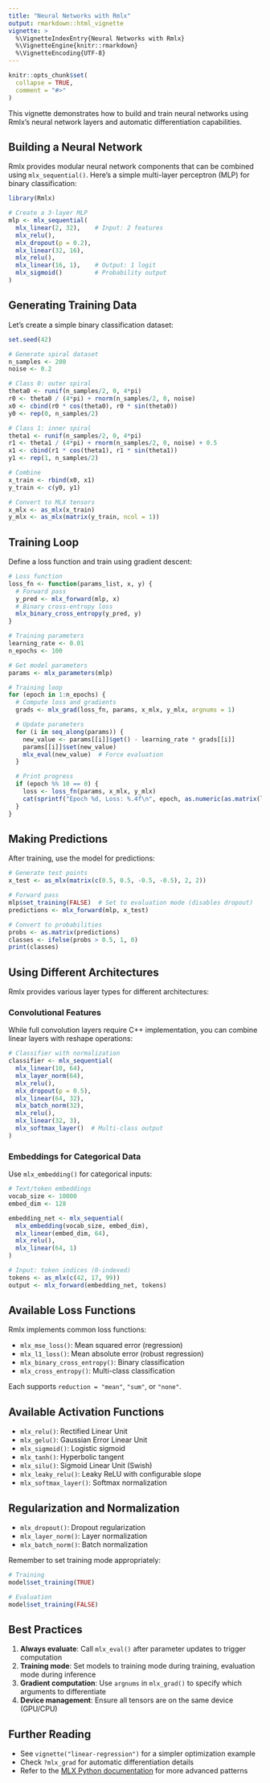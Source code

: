 ```yaml
---
title: "Neural Networks with Rmlx"
output: rmarkdown::html_vignette
vignette: >
  %\VignetteIndexEntry{Neural Networks with Rmlx}
  %\VignetteEngine{knitr::rmarkdown}
  %\VignetteEncoding{UTF-8}
---
```


```r
knitr::opts_chunk$set(
  collapse = TRUE,
  comment = "#>"
)
```

This vignette demonstrates how to build and train neural networks using Rmlx's neural network layers and automatic differentiation capabilities.

## Building a Neural Network

Rmlx provides modular neural network components that can be combined using `mlx_sequential()`. Here's a simple multi-layer perceptron (MLP) for binary classification:

```r
library(Rmlx)

# Create a 3-layer MLP
mlp <- mlx_sequential(
  mlx_linear(2, 32),    # Input: 2 features
  mlx_relu(),
  mlx_dropout(p = 0.2),
  mlx_linear(32, 16),
  mlx_relu(),
  mlx_linear(16, 1),    # Output: 1 logit
  mlx_sigmoid()         # Probability output
)
```

## Generating Training Data

Let's create a simple binary classification dataset:

```r
set.seed(42)

# Generate spiral dataset
n_samples <- 200
noise <- 0.2

# Class 0: outer spiral
theta0 <- runif(n_samples/2, 0, 4*pi)
r0 <- theta0 / (4*pi) + rnorm(n_samples/2, 0, noise)
x0 <- cbind(r0 * cos(theta0), r0 * sin(theta0))
y0 <- rep(0, n_samples/2)

# Class 1: inner spiral
theta1 <- runif(n_samples/2, 0, 4*pi)
r1 <- theta1 / (4*pi) + rnorm(n_samples/2, 0, noise) + 0.5
x1 <- cbind(r1 * cos(theta1), r1 * sin(theta1))
y1 <- rep(1, n_samples/2)

# Combine
x_train <- rbind(x0, x1)
y_train <- c(y0, y1)

# Convert to MLX tensors
x_mlx <- as_mlx(x_train)
y_mlx <- as_mlx(matrix(y_train, ncol = 1))
```

## Training Loop

Define a loss function and train using gradient descent:

```r
# Loss function
loss_fn <- function(params_list, x, y) {
  # Forward pass
  y_pred <- mlx_forward(mlp, x)
  # Binary cross-entropy loss
  mlx_binary_cross_entropy(y_pred, y)
}

# Training parameters
learning_rate <- 0.01
n_epochs <- 100

# Get model parameters
params <- mlx_parameters(mlp)

# Training loop
for (epoch in 1:n_epochs) {
  # Compute loss and gradients
  grads <- mlx_grad(loss_fn, params, x_mlx, y_mlx, argnums = 1)

  # Update parameters
  for (i in seq_along(params)) {
    new_value <- params[[i]]$get() - learning_rate * grads[[i]]
    params[[i]]$set(new_value)
    mlx_eval(new_value)  # Force evaluation
  }

  # Print progress
  if (epoch %% 10 == 0) {
    loss <- loss_fn(params, x_mlx, y_mlx)
    cat(sprintf("Epoch %d, Loss: %.4f\n", epoch, as.numeric(as.matrix(loss))))
  }
}
```

## Making Predictions

After training, use the model for predictions:

```r
# Generate test points
x_test <- as_mlx(matrix(c(0.5, 0.5, -0.5, -0.5), 2, 2))

# Forward pass
mlp$set_training(FALSE)  # Set to evaluation mode (disables dropout)
predictions <- mlx_forward(mlp, x_test)

# Convert to probabilities
probs <- as.matrix(predictions)
classes <- ifelse(probs > 0.5, 1, 0)
print(classes)
```

## Using Different Architectures

Rmlx provides various layer types for different architectures:

### Convolutional Features

While full convolution layers require C++ implementation, you can combine linear layers with reshape operations:

```r
# Classifier with normalization
classifier <- mlx_sequential(
  mlx_linear(10, 64),
  mlx_layer_norm(64),
  mlx_relu(),
  mlx_dropout(p = 0.5),
  mlx_linear(64, 32),
  mlx_batch_norm(32),
  mlx_relu(),
  mlx_linear(32, 3),
  mlx_softmax_layer()  # Multi-class output
)
```

### Embeddings for Categorical Data

Use `mlx_embedding()` for categorical inputs:

```r
# Text/token embeddings
vocab_size <- 10000
embed_dim <- 128

embedding_net <- mlx_sequential(
  mlx_embedding(vocab_size, embed_dim),
  mlx_linear(embed_dim, 64),
  mlx_relu(),
  mlx_linear(64, 1)
)

# Input: token indices (0-indexed)
tokens <- as_mlx(c(42, 17, 99))
output <- mlx_forward(embedding_net, tokens)
```

## Available Loss Functions

Rmlx implements common loss functions:

- `mlx_mse_loss()`: Mean squared error (regression)
- `mlx_l1_loss()`: Mean absolute error (robust regression)
- `mlx_binary_cross_entropy()`: Binary classification
- `mlx_cross_entropy()`: Multi-class classification

Each supports `reduction = "mean"`, `"sum"`, or `"none"`.

## Available Activation Functions

- `mlx_relu()`: Rectified Linear Unit
- `mlx_gelu()`: Gaussian Error Linear Unit
- `mlx_sigmoid()`: Logistic sigmoid
- `mlx_tanh()`: Hyperbolic tangent
- `mlx_silu()`: Sigmoid Linear Unit (Swish)
- `mlx_leaky_relu()`: Leaky ReLU with configurable slope
- `mlx_softmax_layer()`: Softmax normalization

## Regularization and Normalization

- `mlx_dropout()`: Dropout regularization
- `mlx_layer_norm()`: Layer normalization
- `mlx_batch_norm()`: Batch normalization

Remember to set training mode appropriately:

```r
# Training
model$set_training(TRUE)

# Evaluation
model$set_training(FALSE)
```

## Best Practices

1. **Always evaluate**: Call `mlx_eval()` after parameter updates to trigger computation
2. **Training mode**: Set models to training mode during training, evaluation mode during inference
3. **Gradient computation**: Use `argnums` in `mlx_grad()` to specify which arguments to differentiate
4. **Device management**: Ensure all tensors are on the same device (GPU/CPU)

## Further Reading

- See `vignette("linear-regression")` for a simpler optimization example
- Check `?mlx_grad` for automatic differentiation details
- Refer to the [MLX Python documentation](https://ml-explore.github.io/mlx/build/html/python/nn.html) for more advanced patterns
